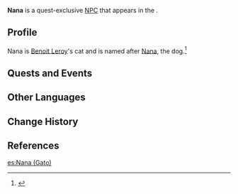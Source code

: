 {{About|the cat|the dog|Nana}}
{{Character Infobox
|type             = Quest NPC
|group            = Cat NPCs
|image            = Wildlife Northland Cat Icon.png
|realname         = <!-- Optional, if different from in-game name -->
|deceased         = <!-- Past (for deceased prior to events of the game) or free response -->
|region           = Fontaine
|location         = Fontaine
|affiliation      = 
|title            = 

|ancestry         = <!-- Clan/family -->
|father           = 
|mother           = 
|spouse           = 
|sibling          = 
|child            = 
|relative         = 

|voiceEN          = 
|voiceCN          = 
|voiceJP          = 
|voiceKR          = 
|dialoguereward   = 
}}
'''Nana''' is a quest-exclusive [[NPC]] that appears in the {{Quest|Leroy: Dying Flash}}.
<!--
==Location==
<gallery>
NPC Location Nana (Cat).png|Nana's location
NPC Location Nana (Cat) Context.png|Additional context
</gallery>
-->
==Profile==
Nana is [[Benoit Leroy]]'s cat and is named after [[Nana]], the dog.<ref>{{Ref/Quest|Leroy: Firing Squad}}</ref>

==Quests and Events==
{{Quests and Events}}
<!--
==Idle Quotes==
{{Dialogue Start}}
: {{DIcon|Idle}} {{Tx}}
:: {{A|VO {{subst:PAGENAME}} 01.ogg}} "{{Tx}}"
{{Dialogue End}}

==Dialogue==
{{Dialogue Start}}
:'''{{subst:PAGENAME}}:''' 
:{{DIcon}}
{{Dialogue End}}
--><!--
==Event Dialogue==
===Event Name===
{{Dialogue Start}}
:'''{{subst:PAGENAME}}:'''
{{Dialogue End}}

==Trivia==
* 
-->
==Other Languages==
{{Other Languages|default_hidden=1
|en      = Nana
|zhs     = 娜娜
|zhs_rm  = Nànà
|zht     = 娜娜
|zht_rm  = Nànà
|ja      = ナナ
|ko      = 나나
|es      = Nana
|fr      = Nana
|ru      = Нана
|th      = Nana
|vi      = Nana
|de      = Nana
|id      = Nana
|pt      = Nana
|tr      = Nana
|it      = Nana
}}

==Change History==
{{Change History|4.3}}

==References==
{{Reflist}}

[[es:Nana (Gato)]]